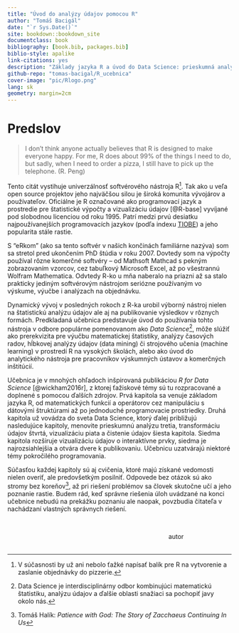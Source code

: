 ```yaml
--- 
title: "Úvod do analýzy údajov pomocou R"
author: "Tomáš Bacigál"
date: "`r Sys.Date()`"
site: bookdown::bookdown_site
documentclass: book
bibliography: [book.bib, packages.bib]
biblio-style: apalike
link-citations: yes
description: "Základy jazyka R a úvod do Data Science: prieskumná analýza, transformácia údajov (dplyr),  vizualizácia (ggplot2), čistenie údajov (tidyr), interaktívne grafy (htmlwidgets, shiny, ...), komunikácia (RMarkdown), efektívne programovanie (parallel, RCpp, RSQLite)."
github-repo: "tomas-bacigal/R_ucebnica"
cover-image: "pic/Rlogo.png"
lang: sk
geometry: margin=2cm
---
```


# Predslov {-}

> I don't think anyone actually believes that R is designed to make everyone happy. For me, R does about 99% of the things I need to do, but sadly, when I need to order a pizza, I still have to pick up the telephone. (R. Peng)

Tento citát vystihuje univerzálnosť softvérového nástroja R^[V súčasnosti by už ani nebolo ťažké napísať balík pre R na vytvorenie a zaslanie objednávky do pizzerie.]. Tak ako u veľa open source projektov jeho najväčšou silou je široká komunita vývojárov a používateľov. Oficiálne je R označované ako programovací jazyk a prostredie pre štatistické výpočty a vizualizáciu údajov [@R-base] vyvíjané pod slobodnou licenciou od roku 1995. Patrí medzi prvú desiatku najpoužívanejších programovacích jazykov (podľa indexu [TIOBE](https://www.tiobe.com/tiobe-index/r/)) a jeho popularita stále rastie.  

S "eRkom" (ako sa tento softvér v našich končinách familiárne nazýva) som sa stretol pred ukončením PhD štúdia v roku 2007. Dovtedy som na výpočty používal rôzne komerčné softvéry -- od Mathsoft Mathcad s pekným zobrazovaním vzorcov, cez tabuľkový Microsoft Excel, až po všestrannú Wolfram Mathematica. Odvtedy R-ko u mňa naberalo na priazni až sa stalo prakticky jediným softvérovým nástrojom seriózne používaným vo výskume, výučbe i analýzach na objednávku.  

Dynamický vývoj v posledných rokoch z R-ka urobil výborný nástroj nielen na štatistickú analýzu údajov ale aj na publikovanie výsledkov v rôznych formách. Predkladaná učebnica predstavuje úvod do používania tohto nástroja v odbore populárne pomenovanom ako *Data Science*^[Data Science je interdisciplinárny odbor kombinujúci matematickú štatistiku, analýzu údajov a ďalšie oblasti snažiaci sa pochopiť javy okolo nás.], môže slúžiť ako prerekvizita pre výučbu matematickej štatistiky, analýzy časových radov, hĺbkovej analýzy údajov (data mining) či strojového učenia (machine learning) v prostredí R na vysokých školách, alebo ako úvod do analytického nástroja pre pracovníkov výskumných ústavov a komerčných inštitúcií. 

Učebnica je v mnohých ohľadoch inšpirovaná publikáciou *R for Data Science* [@wickham2016r], z ktorej ťažiskové témy sú tu rozpracované a doplnené s pomocou ďalších zdrojov. Prvá kapitola sa venuje základom jazyka R, od matematických funkcií a operátorov cez manipuláciu s dátovými štruktúrami až po jednoduché programovacie prostriedky. Druhá kapitola už vovádza do sveta Data Science, ktorý ďalej približujú nasledujúce kapitoly, menovite prieskumnú analýzu tretia, transformáciu údajov štvrtá, vizualizáciu piata a čistenie údajov šiesta kapitola. Siedma kapitola rozširuje vizualizáciu údajov o interaktívne prvky, siedma je najrozsiahlejšia a otvára dvere k publikovaniu. Učebnicu uzatvárajú niektoré témy pokročilého programovania.

Súčasťou každej kapitoly sú aj cvičenia, ktoré majú získané vedomosti nielen overiť, ale predovšetkým posilniť. Odpovede bez otázok sú ako stromy bez koreňov^[Tomáš Halík: *Patience with God: The Story of Zacchaeus Continuing In Us*], až pri riešení problémov sa človek skutočne učí a jeho poznanie rastie. Budem rád, keď správne riešenia úloh uvádzané na konci učebnice nebudú na prekážku poznaniu ale naopak, povzbudia čitateľa v nachádzaní vlastných správnych riešení.

<br>

[autor &emsp; &emsp; &emsp; &emsp; &emsp; &emsp; ]{style="float:right"}

<br>
<br>
